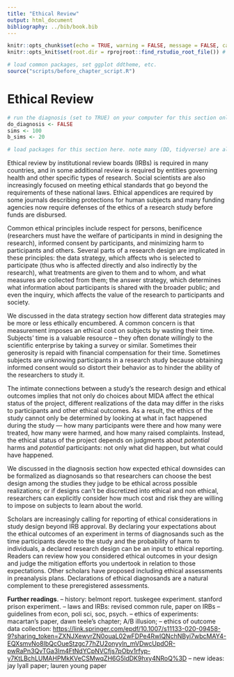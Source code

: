 ```yaml
---
title: "Ethical Review"
output: html_document
bibliography: ../bib/book.bib 
---
```


<!-- note do_bookdown is set in index.rmd, so we know if you're running just this .Rmd or compiling the book-->
```r
knitr::opts_chunk$set(echo = TRUE, warning = FALSE, message = FALSE, cache = FALSE)
knitr::opts_knit$set(root.dir = rprojroot::find_rstudio_root_file()) # files are all relative to RStudio project home
```

```r
# load common packages, set ggplot ddtheme, etc.
source("scripts/before_chapter_script.R")
```

<!-- start post here, do not edit above -->

# Ethical Review

<!-- make sure to rename the section title below -->

```r
# run the diagnosis (set to TRUE) on your computer for this section only before pushing to Github. no diagnosis will ever take place on github.
do_diagnosis <- FALSE
sims <- 100
b_sims <- 20
```

```r
# load packages for this section here. note many (DD, tidyverse) are already available, see scripts/package-list.R
```

Ethical review by institutional review boards (IRBs) is required in many countries, and in some additional review is required by entities governing health and other specific types of research. Social scientists are also increasingly focused on meeting ethical standards that go beyond the requirements of these national laws. Ethical appendices are required by some journals describing protections for human subjects and many funding agencies now require defenses of the ethics of a research study before funds are disbursed.

Common ethical principles include respect for persons, benificence (researchers must have the welfare of participants in mind in designing the research), informed consent by participants, and minimizing harm to participants and others. Several parts of a research design are implicated in these principles: the data strategy, which affects who is selected to participate (thus who is affected directly and also indirectly by the research), what treatments are given to them and to whom, and what measures are collected from them; the answer strategy, which determines what information about participants is shared with the broader public; and even the inquiry, which affects the value of the research to participants and society.

We discussed in the data strategy section how different data strategies may be more or less ethically encumbered. A common concern is that measurement imposes an ethical cost on subjects by wasting their time. Subjects' time is a valuable resource -- they often donate willingly to the scientific enterprise by taking a survey or similar. Sometimes their generosity is repaid with financial compensation for their time. Sometimes subjects are unknowing participants in a research study because obtaining informed consent would so distort their behavior as to hinder the ability of the researchers to study it.

The intimate connections between a study's the research design and ethical outcomes implies that not only do choices about MIDA affect the ethical status of the project, different realizations of the data may differ in the risks to participants and other ethical outcomes. As a result, the ethics of the study cannot only be determined by looking at what in fact happened during the study --- how many participants were there and how many were treated, how many were harmed, and how many raised complaints. Instead, the ethical status of the project depends on judgments about *potential* harms and *potential* participants: not only what did happen, but what could have happened. 

We discussed in the diagnosis section how expected ethical downsides can be formalized as diagnosands so that researchers can choose the best design among the studies they judge to be ethical across possible realizations; or if designs can't be discretized into ethical and non ethical, researchers can explicitly consider how much cost and risk they are willing to impose on subjects to learn about the world.

Scholars are increasingly calling for reporting of ethical considerations in study design beyond IRB approval. By declaring your expectations about the ethical outcomes of an experiment in terms of diagnosands such as the time participants devote to the study and the probability of harm to individuals, a declared research design can be an input to ethical reporting. Readers can review how you considered ethical outcomes in your design and judge the mitigation efforts you undertook in relation to those expectations. Other scholars have proposed including ethical assessments in preanalysis plans. Declarations of ethical diagnosands are a natural complement to these preregistered assessments.

<!-- - Is it the measurement they object to? Is it the random assignment?  -->

<!-- papers to cite here: the A/B illusion (Michelle Mayer); Cite APSA guidelines; preregistering ethics guidelines (Lyall paper); report on ethics in paper (Lauren Young's paper); Mac's paper; Belmont report -->

**Further readings**. 
-- history: belmont report. tuskegee experiment. stanford prison experiment. 
-- laws and IRBs: revised common rule, paper on IRBs
-- guidelines from econ, poli sci, soc, psych.
-- ethics of experiments: macartan's paper, dawn teele's chapter; A/B illusion; 
-- ethics of outcome data collection: [https://link.springer.com/epdf/10.1007/s11133-020-09458-9?sharing_token=ZXNJXewvrZN0ouaL02wFDPe4RwlQNchNByi7wbcMAY4-EQXsmvNo8IbQcOueStzgc77hZU2onyyln_mVDwcUpdOR-pwRaPn3QvTGa3Im4FtNdYCpNVCfjs7pObv1rfyp-y7KtLBchLUMAHPMkKVeCSMwqZH6G5ldDK9hxy4NRoQ%3D](selection effects in archival research)
-- new ideas: jay lyall paper; lauren young paper

